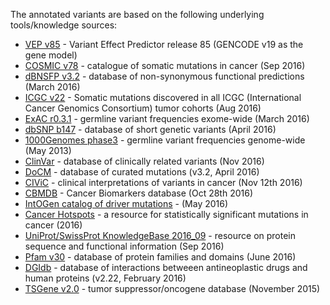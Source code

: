 The annotated variants are based on the following underlying tools/knowledge sources:

* [VEP v85](http://www.ensembl.org/info/docs/tools/vep/index.html) - Variant Effect Predictor release 85 (GENCODE v19 as the gene model)
* [COSMIC v78](http://cancer.sanger.ac.uk/cosmic/) - catalogue of somatic mutations in cancer (Sep 2016)
* [dBNSFP v3.2](https://sites.google.com/site/jpopgen/dbNSFP) - database of non-synonymous functional predictions (March 2016)
* [ICGC v22](https://dcc.icgc.org/) - Somatic mutations discovered in all ICGC (International Cancer Genomics Consortium) tumor cohorts (Aug 2016)
* [ExAC r0.3.1](http://exac.broadinstitute.org/) - germline variant frequencies exome-wide (March 2016)
* [dbSNP b147](http://www.ncbi.nlm.nih.gov/SNP/) - database of short genetic variants (April 2016)
* [1000Genomes phase3](ftp://ftp.1000genomes.ebi.ac.uk/vol1/ftp/release/20130502/) - germline variant frequencies genome-wide (May 2013)
* [ClinVar](http://www.ncbi.nlm.nih.gov/clinvar/) - database of clinically related variants (Nov 2016)
* [DoCM](http://docm.genome.wustl.edu) - database of curated mutations (v3.2, April 2016)
* [CIViC](http://civic.genome.wustl.edu) - clinical interpretations of variants in cancer (Nov 12th 2016)
* [CBMDB](http://www.cancergenomeinterpreter.org/biomarkers) - Cancer Biomarkers database (Oct 28th 2016)
* [IntOGen catalog of driver mutations](https://www.intogen.org/downloads) - (May 2016)
* [Cancer Hotspots](http://cancerhotspots.org) - a resource for statistically significant mutations in cancer (2016)
* [UniProt/SwissProt KnowledgeBase 2016_09](http://www.uniprot.org) - resource on protein sequence and functional information (Sep 2016)
* [Pfam v30](http://pfam.xfam.org) - database of protein families and domains (June 2016)
* [DGIdb](http://dgidb.genome.wustl.edu) - database of interactions betweeen antineoplastic drugs and human proteins (v2.22, February 2016)
* [TSGene v2.0](http://bioinfo.mc.vanderbilt.edu/TSGene/) - tumor suppressor/oncogene database (November 2015)
